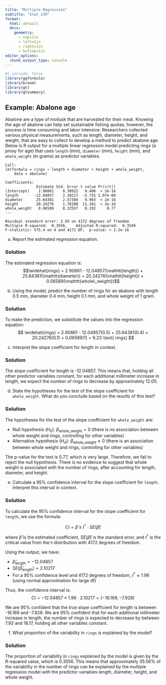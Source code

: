 ```yaml
---
title: "Multiple Regression"
subtitle: "Stat 230"
format:
  html: default
  docx:
    geometry:
      - top=1in
      - left=1in
      - right=1in
      - bottom=1in
editor_options: 
  chunk_output_type: console
---
```


\vspace{-0.8in}

```r
#| include: false
library(ggformula)
library(broom)
library(gt)
library(gtsummary)
```


## Example: Abalone age

Abalone are a type of mollusk that are harvested for their meat. Knowing the age of abalone can help set sustainable fishing quotas; however, the process is time consuming and labor intensive. Researchers collected various physical measurements, such as length, diameter, height, and weight, that are easy to collect to develop a method to predict abalone age. Below is R output for a multiple linear regression model predicting rings (a proxy for age) that uses `length` (mm), `diameter` (mm), `height` (mm), and `whole_weight` (in grams) as predictor variables.

```
Call:
lm(formula = rings ~ length + diameter + height + whole_weight, 
    data = abalone)

Coefficients:
              Estimate Std. Error t value Pr(>|t|)    
(Intercept)    2.90861    0.30922   9.406  < 2e-16
length       -12.04857    2.10217  -5.731 1.07e-08
diameter      25.64381    2.57384   9.963  < 2e-16
height        20.24276    1.78180  11.361  < 2e-16
whole_weight   0.06589    0.22557   0.292     0.77    
---

Residual standard error: 2.59 on 4172 degrees of freedom
Multiple R-squared:  0.3556,	Adjusted R-squared:  0.3549 
F-statistic: 575.4 on 4 and 4172 DF,  p-value: < 2.2e-16
```

(a) Report the estimated regression equation.

:::{.callout-note collapse="true"}
### Solution
The estimated regression equation is:
$$\widehat{rings} = 2.90861 - 12.04857(\mathtt{length}) + 25.64381(\mathtt{diameter}) + 20.24276(\mathtt{height}) + 0.06589(\mathtt{whole\_weight})$$
:::

(b) Using the model, predict the number of rings for an abalone with length 0.5 mm, diameter 0.4 mm, height 0.1 mm, and whole weight of 1 gram.

:::{.callout-note collapse="true"}
### Solution
To make the prediction, we substitute the values into the regression equation:
$$
\widehat{rings} = 2.90861 - 12.04857(0.5) + 25.64381(0.4) + 20.24276(0.1) + 0.06589(1) = 9.23 \text{ rings}
$$
:::

(c) Interpret the slope coefficient for length in context.

:::{.callout-note collapse="true"}
### Solution
The slope coefficient for length is -12.04857. This means that, holding all other predictor variables constant, for each additional millimeter increase in length, we expect the number of rings to decrease by approximately 12.05.
::: 

(d) State the hypotheses for the test of the slope coefficient for `whole_weight`. What do you conclude based on the results of this test?

:::{.callout-note collapse="true"}
### Solution
The hypotheses for the test of the slope coefficient for `whole_weight` are:

- Null hypothesis ($H_0$): $\beta_{\text{whole\_weight}} = 0$ (there is no association between whole weight and rings, controlling for other variables)  
- Alternative hypothesis ($H_A$): $\beta_{\text{whole\_weight}} \neq 0$ (there is an association between whole weight and rings, controlling for other variables)

The p-value for the test is 0.77, which is very large. Therefore, we fail to reject the null hypothesis. There is no evidence to suggest that whole weight is associated with the number of rings, after accounting for length, diameter, and height.
:::

(e) Calculate a 95% confidence interval for the slope coefficient for `length`. Interpret this interval in context.

:::{.callout-note collapse="true"}
### Solution
To calculate the 95% confidence interval for the slope coefficient for `length`, we use the
formula:

$$\text{CI} = \hat{\beta} \pm t^* \cdot SE(\hat{\beta})$$

where $\hat{\beta}$ is the estimated coefficient, $SE(\hat{\beta})$ is the standard error, and $t^*$ is the critical value from the t-distribution with 4172 degrees of freedom.

Using the output, we have:

- $\hat{\beta}_{\text{length}} = -12.04857$
- $SE(\hat{\beta}_{\text{length}}) = 2.10217$
- For a 95% confidence level and 4172 degrees of freedom, $t^* \approx 1.96$ (using normal approximation for large df) 

Thus, the confidence interval is:
$$\text{CI} = -12.04857 \pm 1.96 \cdot 2.10217 =  (-16.169,  -7.928)$$

We are 95% confident that the true slope coefficient for length is between -16.169 and -7.928. We are 95% confident that for each additional millimeter increase in length, the number of rings is expected to decrease by between 7.93 and 16.17,  holding all other variables constant.
:::

(f) What proportion of the variability in `rings` is explained by the model?

:::{.callout-note collapse="true"}
### Solution
The proportion of variability in `rings` explained by the model is given by the R-squared value, which is 0.3556. This means that approximately 35.56% of the variability in the number of rings can be explained by the multiple regression model with the predictor variables length, diameter, height, and whole weight.
:::